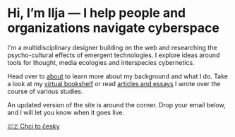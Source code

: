 # Hi, I’m Ilja — I help people and organizations navigate cyberspace

I'm a multidisciplinary designer building on the web and researching the psycho-cultural effects of emergent technologies. I explore ideas around tools for thought, media ecologies and interspecies cybernetics.

Head over to [about](./about/) to learn more about my background and what I do. Take a look at my [virtual bookshelf](./bookshelf/) or read [articles and essays](./articles/) I wrote over the course of various studies.

An updated version of the site is around the corner. Drop your email below, and I will let you know when it goes live.

[🇨🇿 Chci to česky](./cz/)
